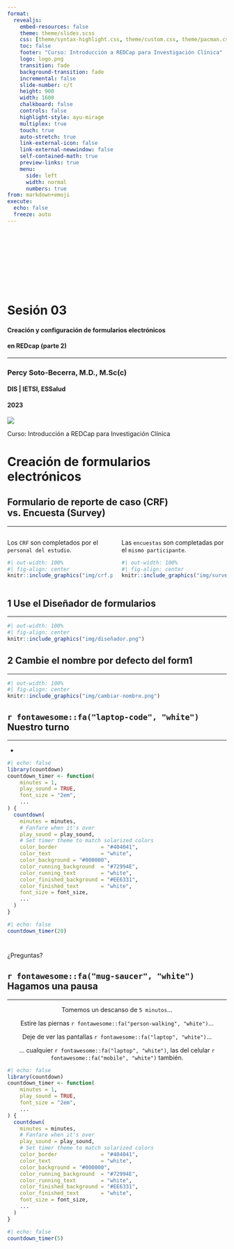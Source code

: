 ```yaml
---
format: 
  revealjs: 
    embed-resources: false
    theme: theme/slides.scss
    css: [theme/syntax-highlight.css, theme/custom.css, theme/pacman.css]
    toc: false
    footer: "Curso: Introducción a REDCap para Investigación Clínica"
    logo: logo.png
    transition: fade
    background-transition: fade
    incremental: false
    slide-number: c/t
    height: 900
    width: 1600
    chalkboard: false
    controls: false
    highlight-style: ayu-mirage
    multiplex: true
    touch: true
    auto-stretch: true
    link-external-icon: false
    link-external-newwindow: false
    self-contained-math: true
    preview-links: true
    menu:
      side: left
      width: normal
      numbers: true
from: markdown+emoji
execute:
  echo: false
  freeze: auto
---
```


# {background-image='img/slide-title.png'}

\
\
\
\
\
\

<h1>[Sesión 03]{.blanco}</h1>
<h4>[Creación y configuración de formularios electrónicos]{.blanco}</h4>
<h4>[en REDcap (parte 2)]{.blanco}</h4>
<hr>

<h3>[Percy Soto-Becerra, M.D., M.Sc(c)]{.blanco}</h3>

<h4>[DIS | IETSI, ESSalud]{.blanco}</h4>

<h4>[2023]{.blanco}</h4>

![](img/logo.png){.absolute top=150 left=950}

::: footer
[Curso: Introducción a REDCap para Investigación Clínica]{.blanco}
:::

# {background-image='img/slide-section.png'}

<h1>[Creación de formularios electrónicos]{.verde-essalud}</h1>

## Formulario de reporte de caso (CRF) vs. Encuesta (Survey) {background-image='img/slide-main.png'}
<hr>

:::: {.columns}

::: {.column width='50%'}


::: {.info-box}
Los `CRF` son completados por el `personal del estudio`. 
:::

```r
#| out-width: 100%
#| fig-align: center
knitr::include_graphics("img/crf.png")
```


:::

::: {.column width='50%'}

::: {.info-box}
Las `encuestas` son completadas por el `mismo participante`.
:::


```r
#| out-width: 100%
#| fig-align: center
knitr::include_graphics("img/survey2.png")
```

:::

::::

## [1]{.circle} Use el Diseñador de formularios {background-image='img/slide-main.png'}
<hr> 

```r
#| out-width: 100%
#| fig-align: center
knitr::include_graphics("img/diseñador.png")
```

## [2]{.circle} Cambie el nombre por defecto del form1 {background-image='img/slide-main.png'}
<hr> 

 
```r
#| out-width: 100%
#| fig-align: center
knitr::include_graphics("img/cambiar-nombre.png")
```

## `r fontawesome::fa("laptop-code", "white")` Nuestro turno {background-color="#000000"}
<hr>

- 


```r
#| echo: false
library(countdown)
countdown_timer <- function(
    minutes = 1, 
    play_sound = TRUE, 
    font_size = "2em", 
    ...
) {
  countdown(
    minutes = minutes,
    # Fanfare when it's over
    play_sound = play_sound,
    # Set timer theme to match solarized colors
    color_border              = "#404041",
    color_text                = "white",
    color_background = "#000000",
    color_running_background  = "#72994E",
    color_running_text        = "white",
    color_finished_background = "#EE6331",
    color_finished_text       = "white",
    font_size = font_size,
    ...
  )
}
```

```r
#| echo: false
countdown_timer(20)
```

# {background-image='img/slide-section.png'}

::: r-fit-text
¿Preguntas?
:::

## `r fontawesome::fa("mug-saucer", "white")` Hagamos una pausa {background-color="#000000"}

<hr>

::: r-fit-text
<center>

Tomemos un descanso de `5 minutos`...

Estire las piernas `r fontawesome::fa("person-walking", "white")`...

Deje de ver las pantallas `r fontawesome::fa("laptop", "white")`...

... cualquier `r fontawesome::fa("laptop", "white")`, las del celular `r fontawesome::fa("mobile", "white")` también.

</center>
:::

```r
#| echo: false
library(countdown)
countdown_timer <- function(
    minutes = 1, 
    play_sound = TRUE, 
    font_size = "2em", 
    ...
) {
  countdown(
    minutes = minutes,
    # Fanfare when it's over
    play_sound = play_sound,
    # Set timer theme to match solarized colors
    color_border              = "#404041",
    color_text                = "white",
    color_background = "#000000",
    color_running_background  = "#72994E",
    color_running_text        = "white",
    color_finished_background = "#EE6331",
    color_finished_text       = "white",
    font_size = font_size,
    ...
  )
}
```

```r
#| echo: false
countdown_timer(5)
```

# {background-image='img/slide-end.png'}

::: footer
[]{.blanco}
:::
